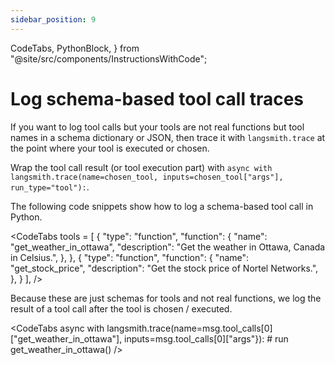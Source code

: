 ```yaml
---
sidebar_position: 9
---
```


  CodeTabs,
  PythonBlock,
} from "@site/src/components/InstructionsWithCode";

# Log schema-based tool call traces

If you want to log tool calls but your tools are not real functions but tool names in a schema dictionary or JSON, then trace it with `langsmith.trace` at the point where your tool is executed or chosen.

Wrap the tool call result (or tool execution part) with `async with langsmith.trace(name=chosen_tool, inputs=chosen_tool["args"], run_type="tool"):`.

The following code snippets show how to log a schema-based tool call in Python.

<CodeTabs
  tools = [
    {
        "type": "function",
        "function": {
            "name": "get_weather_in_ottawa",
            "description": "Get the weather in Ottawa, Canada in Celsius.",
        },
    },
    {
        "type": "function",
        "function": {
            "name": "get_stock_price",
            "description": "Get the stock price of Nortel Networks.",
        },
    }
    ],
/>

Because these are just schemas for tools and not real functions, we log the result of a tool call after the tool is chosen / executed.

<CodeTabs
  async with langsmith.trace(name=msg.tool_calls[0]["get_weather_in_ottawa"], inputs=msg.tool_calls[0]["args"}):
    # run get_weather_in_ottawa()
/>

